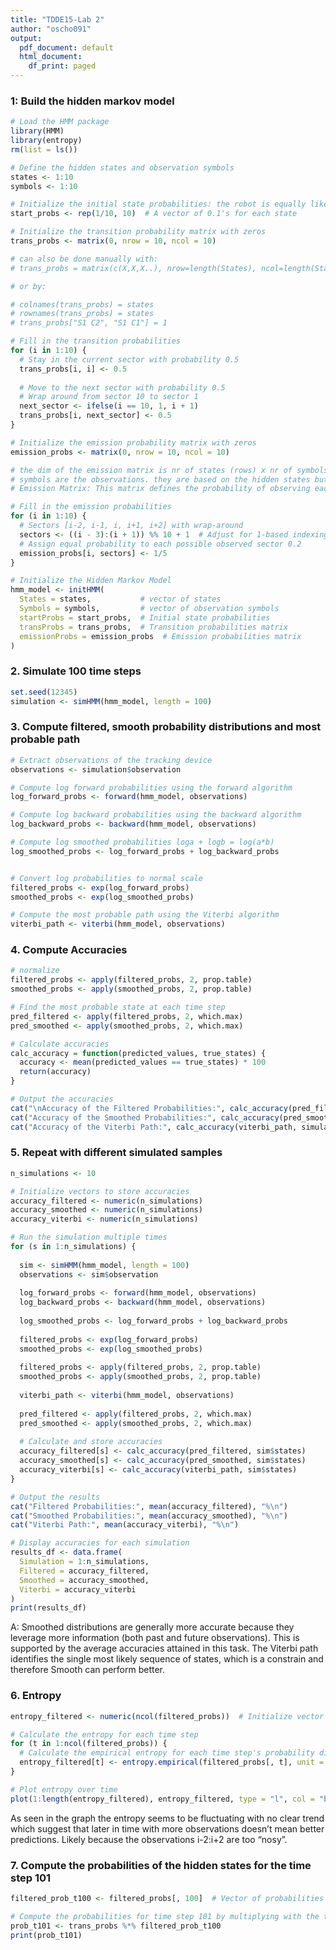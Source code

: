 ```yaml
---
title: "TDDE15-Lab 2"
author: "oscho091"
output:
  pdf_document: default
  html_document:
    df_print: paged
---
```


### **1: Build the hidden markov model**

```r
# Load the HMM package
library(HMM)
library(entropy)
rm(list = ls())

# Define the hidden states and observation symbols
states <- 1:10
symbols <- 1:10

# Initialize the initial state probabilities: the robot is equally likely to start in any sector
start_probs <- rep(1/10, 10)  # A vector of 0.1's for each state

# Initialize the transition probability matrix with zeros
trans_probs <- matrix(0, nrow = 10, ncol = 10)

# can also be done manually with:
# trans_probs = matrix(c(X,X,X..), nrow=length(States), ncol=length(States), byrow = TRUE)

# or by:

# colnames(trans_probs) = states
# rownames(trans_probs) = states
# trans_probs["S1 C2", "S1 C1"] = 1

# Fill in the transition probabilities
for (i in 1:10) {
  # Stay in the current sector with probability 0.5
  trans_probs[i, i] <- 0.5
  
  # Move to the next sector with probability 0.5
  # Wrap around from sector 10 to sector 1
  next_sector <- ifelse(i == 10, 1, i + 1)
  trans_probs[i, next_sector] <- 0.5
}

# Initialize the emission probability matrix with zeros
emission_probs <- matrix(0, nrow = 10, ncol = 10)

# the dim of the emission matrix is nr of states (rows) x nr of symbols(cols) 
# symbols are the observations. they are based on the hidden states but don't reveal them
# Emission Matrix: This matrix defines the probability of observing each symbol given a hidden state.

# Fill in the emission probabilities
for (i in 1:10) {
  # Sectors [i-2, i-1, i, i+1, i+2] with wrap-around
  sectors <- ((i - 3):(i + 1)) %% 10 + 1  # Adjust for 1-based indexing
  # Assign equal probability to each possible observed sector 0.2
  emission_probs[i, sectors] <- 1/5
}

# Initialize the Hidden Markov Model
hmm_model <- initHMM(
  States = states,           # vector of states
  Symbols = symbols,         # vector of observation symbols
  startProbs = start_probs,  # Initial state probabilities
  transProbs = trans_probs,  # Transition probabilities matrix
  emissionProbs = emission_probs  # Emission probabilities matrix
)
```

### 2. Simulate 100 time steps

```r
set.seed(12345)
simulation <- simHMM(hmm_model, length = 100)
```

### 3. Compute filtered, smooth probability distributions and most probable path

```r
# Extract observations of the tracking device
observations <- simulation$observation

# Compute log forward probabilities using the forward algorithm
log_forward_probs <- forward(hmm_model, observations)

# Compute log backward probabilities using the backward algorithm
log_backward_probs <- backward(hmm_model, observations)

# Compute log smoothed probabilities loga + logb = log(a*b)
log_smoothed_probs <- log_forward_probs + log_backward_probs


# Convert log probabilities to normal scale
filtered_probs <- exp(log_forward_probs)
smoothed_probs <- exp(log_smoothed_probs)

# Compute the most probable path using the Viterbi algorithm
viterbi_path <- viterbi(hmm_model, observations)
```

### 4. Compute Accuracies

```r
# normalize
filtered_probs <- apply(filtered_probs, 2, prop.table)
smoothed_probs <- apply(smoothed_probs, 2, prop.table)

# Find the most probable state at each time step
pred_filtered <- apply(filtered_probs, 2, which.max)
pred_smoothed <- apply(smoothed_probs, 2, which.max)

# Calculate accuracies
calc_accuracy = function(predicted_values, true_states) {
  accuracy <- mean(predicted_values == true_states) * 100
  return(accuracy)
}

# Output the accuracies
cat("\nAccuracy of the Filtered Probabilities:", calc_accuracy(pred_filtered, simulation$states), "%\n")
cat("Accuracy of the Smoothed Probabilities:", calc_accuracy(pred_smoothed, simulation$states), "%\n")
cat("Accuracy of the Viterbi Path:", calc_accuracy(viterbi_path, simulation$states), "%\n")
```

### 5. Repeat with different simulated samples

```r
n_simulations <- 10

# Initialize vectors to store accuracies
accuracy_filtered <- numeric(n_simulations)
accuracy_smoothed <- numeric(n_simulations)
accuracy_viterbi <- numeric(n_simulations)

# Run the simulation multiple times
for (s in 1:n_simulations) {
  
  sim <- simHMM(hmm_model, length = 100)
  observations <- sim$observation
  
  log_forward_probs <- forward(hmm_model, observations)
  log_backward_probs <- backward(hmm_model, observations)
  
  log_smoothed_probs <- log_forward_probs + log_backward_probs
  
  filtered_probs <- exp(log_forward_probs)
  smoothed_probs <- exp(log_smoothed_probs)
  
  filtered_probs <- apply(filtered_probs, 2, prop.table)
  smoothed_probs <- apply(smoothed_probs, 2, prop.table)
  
  viterbi_path <- viterbi(hmm_model, observations)
  
  pred_filtered <- apply(filtered_probs, 2, which.max)
  pred_smoothed <- apply(smoothed_probs, 2, which.max)
  
  # Calculate and store accuracies
  accuracy_filtered[s] <- calc_accuracy(pred_filtered, sim$states)
  accuracy_smoothed[s] <- calc_accuracy(pred_smoothed, sim$states)
  accuracy_viterbi[s] <- calc_accuracy(viterbi_path, sim$states)
}

# Output the results
cat("Filtered Probabilities:", mean(accuracy_filtered), "%\n")
cat("Smoothed Probabilities:", mean(accuracy_smoothed), "%\n")
cat("Viterbi Path:", mean(accuracy_viterbi), "%\n")

# Display accuracies for each simulation
results_df <- data.frame(
  Simulation = 1:n_simulations,
  Filtered = accuracy_filtered,
  Smoothed = accuracy_smoothed,
  Viterbi = accuracy_viterbi
)
print(results_df)
```

A:
Smoothed distributions are generally more accurate because they leverage more information (both past and future observations). This is supported by the average accuracies attained in this task. The Viterbi path identifies the single most likely sequence of states, which is a constrain and therefore Smooth can perform better.

### 6. Entropy

```r
entropy_filtered <- numeric(ncol(filtered_probs))  # Initialize vector to store entropy

# Calculate the entropy for each time step
for (t in 1:ncol(filtered_probs)) {
  # Calculate the empirical entropy for each time step's probability distribution
  entropy_filtered[t] <- entropy.empirical(filtered_probs[, t], unit = "log2")
}

# Plot entropy over time
plot(1:length(entropy_filtered), entropy_filtered, type = "l", col = "blue", xlab = "Time Step", ylab = "Entropy", main = "Entropy of Filtered Distributions Over Time")
```

As seen in the graph the entropy seems to be fluctuating with no clear trend which suggest that later in time with more observations doesn't mean better predictions. Likely because the observations i-2:i+2 are too "nosy".

### 7. Compute the probabilities of the hidden states for the time step 101

```r
filtered_prob_t100 <- filtered_probs[, 100]  # Vector of probabilities for each state at t=100

# Compute the probabilities for time step 101 by multiplying with the transition matrix
prob_t101 <- trans_probs %*% filtered_prob_t100
print(prob_t101)
```
